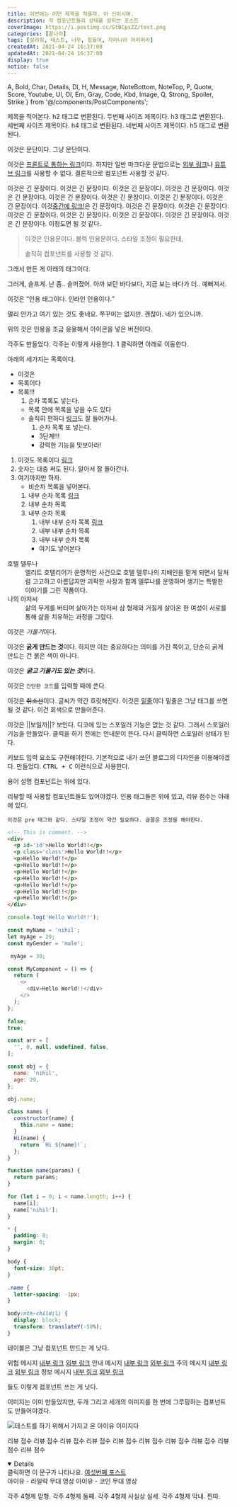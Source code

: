 ```yaml
---
title: 이번에는 어떤 제목을 적을까. 아 신이시여.
description: 각 컴포넌트들의 상태를 살피는 포스트
coverImage: https://i.postimg.cc/GtBCpsZZ/test.png
categories: [끝나라]
tags: [살려줘, 테스트, 너무, 힘들어, 자라나라 머리머리]
createdAt: 2021-04-24 16:37:00
updatedAt: 2021-04-24 16:37:00
display: true
notice: false
---
```


  A, Bold, Char, Details, Dl, H, Message, NoteBottom, NoteTop, P,
  Quote, Score, Youtube, Ul, Ol, Em, Gray, Code, Kbd, Image,
  Q, Strong, Spoiler, Strike
} from '@/components/PostComponents';

<H type='1' top='0'>제목을 적어본다. h2 태그로 변환된다.</H>
<H type='2'>두번째 사이즈 제목이다. h3 태그로 변환된다.</H>
<H type='3'>세번째 사이즈 제목이다. h4 태그로 변환된다.</H>
<H type='4'>네번째 사이즈 제목이다. h5 태그로 변환된다.</H>

이것은 문단이다. 그냥 문단이다.

이것은 [프론트로 통하는 링크](/)이다. 하지만 일반 마크다운 문법으로는 <A href='#' type='normal'>외부 링크</A>나 <A href='#' type='youtube'>유튜브 링크</A>를 사용할 수 없다. 결론적으로 컴포넌트 사용할 것 같다.

<P>이것은 긴 문장이다. 이것은 긴 문장이다. 이것은 긴 문장이다. 이것은 긴 문장이다. 이것은 긴 문장이다. 이것은 긴 문장이다. 이것은 긴 문장이다. 이것은 긴 문장이다. 이것은 긴 문장이다. 이것<A href='#' type='normal'>중간에 링크!</A>은 긴 문장이다. 이것은 긴 문장이다. 이것은 긴 문장이다. 이것은 긴 문장이다. 이것은 긴 문장이다. 이것은 긴 문장이다. 이것은 긴 문장이다. 이것은 긴 문장이다. 이정도면 될 것 같다.</P>

> 이것은 인용문이다. 블럭 인용문이다. 스타일 조정이 필요한데,
>
> 솔직히 컴포넌트를 사용할 것 같다.

그래서 만든 게 아래의 태그이다.

<Quote who='장만월(호텔 델루나)'>
  그러게, <Bold>슬프게.</Bold> 난 좀.. 슬퍼졌어. 아까 보던 바다보다, 지금 보는 바다가 더.. <Bold>예뻐져서.</Bold>
</Quote>

이것은 <Q>인용 태그이다. 인라인 인용이다.</Q>

<Char who='구찬성(호텔 델루나)' image='구찬성' bottom='10'>
  멀리 안가고 여기 있는 것도 좋네요. 쭈꾸미는 없지만.
</Char>

<Char who='장만월(호텔 델루나)' image='장만월(부드러운)' top='10'>
  괜찮아. <Bold>네가 있으니까.</Bold>
</Char>

위의 것은 인용을 조금 응용해서 아이콘을 넣은 버전이다.

각주도 만들었다. 각주는 이렇게 사용한다. <NoteTop number='1' link='1'>1</NoteTop> 클릭하면 아래로 이동한다.

아래의 세가지는 목록이다.

* 이것은
* 목록이다
* 목록!!!
    1. 순차 목록도 넣는다.
    * 목록 안에 목록을 넣을 수도 있다
    * 솔직히 편하다 <A type='blog' href='#'>링크</A>도 잘 들어가나.
        1. 순차 목록 또 넣는다.
        * 3단계!!!
        * 강력한 기능을 맛보아라!

1. 이것도 목록이다 <A type='youtube' href='#'>링크</A>
2. 숫자는 대충 써도 된다. 알아서 잘 돌아간다.
3. 여기까지만 하자.
    * 비순차 목록을 넣어본다.
    1. 내부 순차 목록 <A type='blog' href='#'>링크</A>
    2. 내부 순차 목록
    3. 내부 순차 목록
        1. 내부 내부 순차 목록 <A type='normal' href='#'>링크</A>
        1. 내부 내부 순차 목록
        1. 내부 내부 순차 목록
        * 여기도 넣어본다

<Dl>
  <dt>호텔 델루나</dt>
  <dd>엘리트 호텔리어가 운명적인 사건으로 호텔 델루나의 지배인을 맡게 되면서 달처럼 고고하고 아름답지만 괴팍한 사장과 함께 델루나를 운영하며 생기는 특별한 이야기를 그린 작품이다.</dd>
  <dt>나의 아저씨</dt>
  <dd>삶의 무게를 버티며 살아가는 아저씨 삼 형제와 거칠게 살아온 한 여성이 서로를 통해 삶을 치유하는 과정을 그렸다.</dd>
</Dl>

이것은 *기울기*이다.

이것은 **굵게 만드는 것**이다. 하지만 이는 중요하다는 의미를 가진 쪽이고, 단순히 굵게 만드는 건 <Bold>붉은 색이 아니다.</Bold>

이것은 ***굵고 기울기도 있는 것***이다.

이것은 `간단한 코드`를 입력할 때에 쓴다.

이것은 ~~취소선~~이다. 글씨가 약간 흐릿해진다. 이것은 <u>밑줄</u>이다 밑줄은 그냥 태그를 쓰면 될 것 같다. <Gray>이건 회색으로 만들어준다.</Gray>

이것은 ||보일까||? 보인다. 디코에 있는 스포일러 기능은 없는 것 같다. 그래서 <Spoiler>스포일러 기능을</Spoiler> 만들었다. 클릭을 하기 전에는 안내문이 뜬다. 다시 클릭하면 스포일러 상태가 된다.

키보드 입력 요소도 구현해야한다. 기본적으로 내가 쓰던 블로그의 디자인을 이용해야겠다. 만들었다. <Kbd>CTRL + C</Kbd> 이런식으로 사용한다.

용어 설명 컴포넌트는 위에 있다.

리뷰할 때 사용할 컴포넌트들도 있어야겠다. 인용 태그들은 위에 있고, 리뷰 점수는 아래에 있다.

```text
이것은 pre 태그와 같다. 스타일 조정이 약간 필요하다. 글꼴은 조정을 해야한다.
```

```html
<!-- This is comment. -->
<div>
  <p id='id'>Hello World!!</p>
  <p class='class'>Hello World!!</p>
  <p>Hello World!!</p>
  <p>Hello World!!</p>
  <p>Hello World!!</p>
  <p>Hello World!!</p>
  <p>Hello World!!</p>
  <p>Hello World!!</p>
  <p>Hello World!!</p>
</div>
```

```javascript
console.log('Hello World!!');

const myName = 'nihil';
let myAge = 29;
const myGender = 'male';

 myAge = 30;

const MyComponent = () => {
  return (
    <>
      <div>Hello World!!</div>
    </>
  );
};

false;
true;

const arr = [
  '', 0, null, undefined, false,
];

const obj = {
  name: 'nihil',
  age: 29,
};

obj.name;

class names {
  constructor(name) {
    this.name = name;
  }
  Hi(name) {
    return `Hi ${name}!`;
  };
}

function name(params) {
  return params;
}

for (let i = 0; i < name.length; i++) {
  name[i];
  name['nihil'];
}
```

```css
* {
  padding: 0;
  margin: 0;
}

body {
  font-size: 30pt;
}

.name {
  letter-spacing: -1px;
}

body:nth-child(1) {
  display: block;
  transform: translateY(-50%);
}
```

테이블은 그냥 컴포넌트 만드는 게 낫다.

<Message color='red'>
  위험 메시지 <A type='blog' href='#'>내부 링크</A> <A type='normal' href='#'>외부 링크</A>
</Message>
<Message color='blue'>
  안내 메시지 <A type='blog' href='#'>내부 링크</A> <A type='normal' href='#'>외부 링크</A>
</Message>
<Message color='yellow'>
  주의 메시지 <A type='blog' href='#'>내부 링크</A> <A type='normal' href='#'>외부 링크</A>
</Message>
<Message color='green'>
  정보 메시지 <A type='blog' href='#'>내부 링크</A> <A type='normal' href='#'>외부 링크</A>
</Message>

<P>들도 이렇게 컴포넌트 쓰는 게 낫다.</P>
<P>이미지는 이미 만들었지만, 두개 그리고 세개의 이미지를 한 번에 그루핑하는 컴포넌트도 만들어야겠다.</P>

![테스트를 하기 위해서 가지고 온 아이유 이미지다](https://img4.yna.co.kr/photo/cms/2019/05/02/02/PCM20190502000402370_P2.jpg)

<Score score='0.5'>리뷰 점수</Score>
<Score score='1'>리뷰 점수</Score>
<Score score='1.5'>리뷰 점수</Score>
<Score score='2'>리뷰 점수</Score>
<Score score='2.5'>리뷰 점수</Score>
<Score score='3'>리뷰 점수</Score>
<Score score='3.5'>리뷰 점수</Score>
<Score score='4'>리뷰 점수</Score>
<Score score='4.5'>리뷰 점수</Score>
<Score score='5'>리뷰 점수</Score>

<Details close='클릭해서 펼치기' open='클릭해서 닫기'>
  클릭하면 이 문구가 나타나요. <A href='/blog/post/2021-04-13-02-the-sixth-post' type='blog'>여섯번째 포스트</A>
</Details>

<Youtube src='https://www.youtube.com/watch?v=fkiTi7Fnfls'>
  아이유 - 라일락 무대 영상
</Youtube>

<Youtube src='https://www.youtube.com/watch?v=bwLNlAIDZfg'>
  아이유 - 코인 무대 영상
</Youtube>

<NoteBottom number='1' link='1' top='40' first='true'>각주 4형제 맏형.</NoteBottom>
<NoteBottom number='2' link='2'>각주 4형제 둘째.</NoteBottom>
<NoteBottom number='3' link='3'>각주 4형제 사실상 실세.</NoteBottom>
<NoteBottom number='4' link='4' bottom='40'>각주 4형제 막내. 찐따.</NoteBottom>